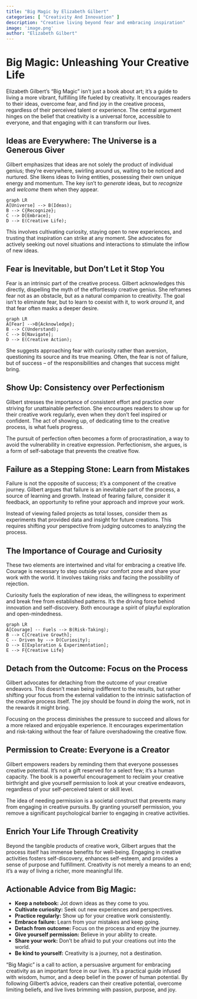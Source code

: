 ```yaml
---
title: "Big Magic by Elizabeth Gilbert"
categories: [ "Creativity And Innovation" ]
description: "Creative living beyond fear and embracing inspiration"
image: 'image.png'
author: "Elizabeth Gilbert"
---
```

# Big Magic: Unleashing Your Creative Life

Elizabeth Gilbert's "Big Magic" isn't just a book about art; it's a guide to living a more vibrant, fulfilling life fueled by creativity.  It encourages readers to their ideas, overcome fear, and find joy in the creative process, regardless of their perceived talent or experience.  The central argument hinges on the belief that creativity is a universal force, accessible to everyone, and that engaging with it can transform our lives.

##  Ideas are Everywhere: The Universe is a Generous Giver

Gilbert emphasizes that ideas are not solely the product of individual genius; they're everywhere, swirling around us, waiting to be noticed and nurtured.  She likens ideas to living entities, possessing their own unique energy and momentum.  The key isn't to *generate* ideas, but to *recognize* and *welcome* them when they appear.

```mermaid
graph LR
A[Universe] --> B(Ideas);
B --> C{Recognize};
C --> D[Embrace];
D --> E(Creative Life);
```

This involves cultivating curiosity, staying open to new experiences, and trusting that inspiration can strike at any moment. She advocates for actively seeking out novel situations and interactions to stimulate the inflow of new ideas.

##  Fear is Inevitable, but Don't Let it Stop You

Fear is an intrinsic part of the creative process. Gilbert acknowledges this directly, dispelling the myth of the effortlessly creative genius. She reframes fear not as an obstacle, but as a natural companion to creativity. The goal isn't to eliminate fear, but to learn to coexist with it, to work *around* it, and that fear often masks a deeper desire.

```mermaid
graph LR
A[Fear] -->B{Acknowledge};
B --> C(Understand);
C --> D[Navigate];
D --> E(Creative Action);
```

She suggests approaching fear with curiosity rather than aversion, questioning its source and its true meaning. Often, the fear is not of failure, but of success – of the responsibilities and changes that success might bring.

##  Show Up: Consistency over Perfectionism

Gilbert stresses the importance of consistent effort and practice over striving for unattainable perfection.  She encourages readers to show up for their creative work regularly, even when they don't feel inspired or confident.  The act of showing up, of dedicating time to the creative process, is what fuels progress.

The pursuit of perfection often becomes a form of procrastination, a way to avoid the vulnerability in creative expression. Perfectionism, she argues, is a form of self-sabotage that prevents the creative flow.

## Failure as a Stepping Stone: Learn from Mistakes

Failure is not the opposite of success; it's a component of the creative journey. Gilbert argues that failure is an inevitable part of the process, a source of learning and growth. Instead of fearing failure, consider it feedback, an opportunity to refine your approach and improve your work.

Instead of viewing failed projects as total losses, consider them as experiments that provided data and insight for future creations. This requires shifting your perspective from judging outcomes to analyzing the process.

##  The Importance of Courage and Curiosity

These two elements are intertwined and vital for embracing a creative life. Courage is necessary to step outside your comfort zone and share your work with the world.  It involves taking risks and facing the possibility of rejection.

Curiosity fuels the exploration of new ideas, the willingness to experiment and break free from established patterns.  It's the driving force behind innovation and self-discovery.  Both encourage a spirit of playful exploration and open-mindedness.

```mermaid
graph LR
A[Courage] -- Fuels --> B(Risk-Taking);
B --> C[Creative Growth];
C -- Driven by --> D(Curiosity);
D --> E[Exploration & Experimentation];
E --> F{Creative Life}
```

##  Detach from the Outcome: Focus on the Process

Gilbert advocates for detaching from the outcome of your creative endeavors.  This doesn't mean being indifferent to the results, but rather shifting your focus from the external validation to the intrinsic satisfaction of the creative process itself.  The joy should be found in *doing* the work, not in the rewards it might bring.

Focusing on the process diminishes the pressure to succeed and allows for a more relaxed and enjoyable experience.  It encourages experimentation and risk-taking without the fear of failure overshadowing the creative flow.

##  Permission to Create: Everyone is a Creator

Gilbert empowers readers by reminding them that everyone possesses creative potential. It’s not a gift reserved for a select few; it's a human capacity. The book is a powerful encouragement to reclaim your creative birthright and give yourself permission to look at your creative endeavors, regardless of your self-perceived talent or skill level.

The idea of needing permission is a societal construct that prevents many from engaging in creative pursuits.  By granting yourself permission, you remove a significant psychological barrier to engaging in creative activities.

##  Enrich Your Life Through Creativity

Beyond the tangible products of creative work, Gilbert argues that the process itself has immense benefits for well-being. Engaging in creative activities fosters self-discovery, enhances self-esteem, and provides a sense of purpose and fulfillment.  Creativity is not merely a means to an end; it's a way of living a richer, more meaningful life.


## Actionable Advice from Big Magic:

* **Keep a notebook:**  Jot down ideas as they come to you.
* **Cultivate curiosity:**  Seek out new experiences and perspectives.
* **Practice regularly:** Show up for your creative work consistently.
* **Embrace failure:**  Learn from your mistakes and keep going.
* **Detach from outcome:**  Focus on the process and enjoy the journey.
* **Give yourself permission:**  Believe in your ability to create.
* **Share your work:** Don't be afraid to put your creations out into the world.
* **Be kind to yourself:**  Creativity is a journey, not a destination.


"Big Magic" is a call to action, a persuasive argument for embracing creativity as an important force in our lives.  It's a practical guide infused with wisdom, humor, and a deep belief in the power of human potential.  By following Gilbert's advice, readers can their creative potential, overcome limiting beliefs, and live lives brimming with passion, purpose, and joy.

